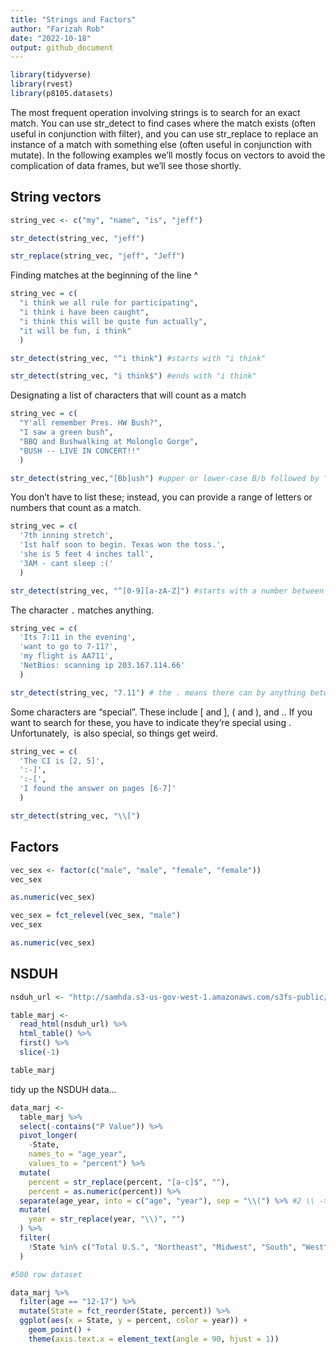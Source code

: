 ```yaml
---
title: "Strings and Factors"
author: "Farizah Rob"
date: "2022-10-18"
output: github_document
---
```


```r
library(tidyverse)
library(rvest)
library(p8105.datasets)
```

The most frequent operation involving strings is to search for an exact match. You can use str_detect to find cases where the match exists (often useful in conjunction with filter), and you can use str_replace to replace an instance of a match with something else (often useful in conjunction with mutate). In the following examples we’ll mostly focus on vectors to avoid the complication of data frames, but we’ll see those shortly.

## String vectors

```r
string_vec <- c("my", "name", "is", "jeff")

str_detect(string_vec, "jeff")

str_replace(string_vec, "jeff", "Jeff")
```

Finding matches at the beginning of the line ^

```r
string_vec = c(
  "i think we all rule for participating",
  "i think i have been caught",
  "i think this will be quite fun actually",
  "it will be fun, i think"
  )

str_detect(string_vec, "^i think") #starts with "i think"

str_detect(string_vec, "i think$") #ends with "i think"
```

Designating a list of characters that will count as a match

```r
string_vec = c(
  "Y'all remember Pres. HW Bush?",
  "I saw a green bush",
  "BBQ and Bushwalking at Molonglo Gorge",
  "BUSH -- LIVE IN CONCERT!!"
  )

str_detect(string_vec,"[Bb]ush") #upper or lower-case B/b followed by "ush"
```

You don’t have to list these; instead, you can provide a range of letters or numbers that count as a match.

```r
string_vec = c(
  '7th inning stretch',
  '1st half soon to begin. Texas won the toss.',
  'she is 5 feet 4 inches tall',
  '3AM - cant sleep :('
  )

str_detect(string_vec, "^[0-9][a-zA-Z]") #starts with a number between 0-9, followed by any letter
```

The character `.` matches anything.

```r
string_vec = c(
  'Its 7:11 in the evening',
  'want to go to 7-11?',
  'my flight is AA711',
  'NetBios: scanning ip 203.167.114.66'
  )

str_detect(string_vec, "7.11") # the . means there can by anything between (cannot be nothing tho)
```

Some characters are “special”. These include [ and ], ( and ), and .. If you want to search for these, you have to indicate they’re special using \. Unfortunately, \ is also special, so things get weird.

```r
string_vec = c(
  'The CI is [2, 5]',
  ':-]',
  ':-[',
  'I found the answer on pages [6-7]'
  )

str_detect(string_vec, "\\[")
```

## Factors

```r
vec_sex <- factor(c("male", "male", "female", "female"))
vec_sex
```


```r
as.numeric(vec_sex)
```

```r
vec_sex = fct_relevel(vec_sex, "male")
vec_sex

as.numeric(vec_sex)
```

## NSDUH 

```r
nsduh_url <- "http://samhda.s3-us-gov-west-1.amazonaws.com/s3fs-public/field-uploads/2k15StateFiles/NSDUHsaeShortTermCHG2015.htm"

table_marj <- 
  read_html(nsduh_url) %>% 
  html_table() %>% 
  first() %>%
  slice(-1)

table_marj
```

tidy up the NSDUH data...

```r
data_marj <-
  table_marj %>%
  select(-contains("P Value")) %>%
  pivot_longer(
    -State,
    names_to = "age_year", 
    values_to = "percent") %>%
  mutate(
    percent = str_replace(percent, "[a-c]$", ""),
    percent = as.numeric(percent)) %>% 
  separate(age_year, into = c("age", "year"), sep = "\\(") %>% #2 \\ -> separate AT that character
  mutate(
    year = str_replace(year, "\\)", "")
  ) %>% 
  filter(
    !State %in% c("Total U.S.", "Northeast", "Midwest", "South", "West", "District of Columbia")
  )

#500 row dataset
```


```r
data_marj %>%
  filter(age == "12-17") %>% 
  mutate(State = fct_reorder(State, percent)) %>% 
  ggplot(aes(x = State, y = percent, color = year)) + 
    geom_point() + 
    theme(axis.text.x = element_text(angle = 90, hjust = 1))
```

